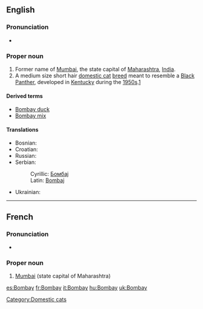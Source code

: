{{also|bom bay}}
==English==

===Pronunciation===
* {{rhymes|eɪ}}

===Proper noun===
{{en-proper noun}}

# Former name of [[Mumbai]], the state capital of [[Maharashtra]], [[India]].
# A medium size short hair [[domestic cat]] [[breed]] meant to resemble a [[panther|Black Panther]], developed in [[Kentucky]] during the [[1950s]].[[w:Bombay (cat)|1]]

====Derived terms====
* [[Bombay duck]]
* [[Bombay mix]]

====Translations====
{{trans-top|former name of Mumbai}}
* Bosnian: {{t-|bs|Bombaj|m}}
* Croatian: {{t-|hr|Bombay|m|alt=Bòmbay}}
* Russian: {{t+|ru|Бомбей|m|tr=Bombéj|sc=Cyrl}}
* Serbian:
*: Cyrillic: [[Бомбај#Serbian|Бомбај]] {{m}}
*: Latin: [[Bombaj#Serbian|Bombaj]] {{m}}
{{trans-mid}}
* Ukrainian: {{t-|uk|Бомбей|sc=Cyrl|xs=Ukrainian}}
{{trans-bottom}}

[[Category:Domestic cats]]

----

==French==
{{wikipedia|lang=fr}}

===Pronunciation===
* {{IPA|/bɔ̃.bɛ/|lang=fr}}

===Proper noun===
{{infl|fr|proper noun|g=f}}

# [[Mumbai]] (state capital of Maharashtra)

{{tbot entry|French|Mumbai|2009|January|fr}}

[[es:Bombay]]
[[fr:Bombay]]
[[it:Bombay]]
[[hu:Bombay]]
[[uk:Bombay]]